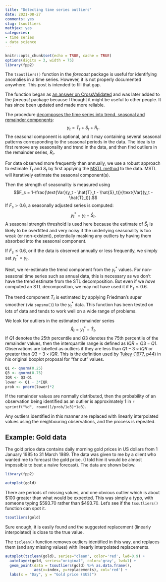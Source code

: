 ```yaml
---
title: "Detecting time series outliers"
date: 2021-08-27
comments: yes
slug: tsoutliers
mathjax: yes
categories:
- time series
- data science
---
```


```r
knitr::opts_chunk$set(echo = TRUE, cache = TRUE)
options(digits = 3, width = 75)
library(fpp2)
```

The `tsoutliers()` function in the *forecast* package is useful for identifying anomalies in a time series. However, it is not properly documented anywhere. This post is intended to fill that gap.

The function began as [an answer on CrossValidated](https://stats.stackexchange.com/a/1153/159) and was later added to the *forecast* package because I thought it might be useful to other people. It has since been updated and made more reliable.

The procedure [decomposes the time series into trend, seasonal and remainder components](https://otexts.com/fpp2/components.html):
$$y_t = T_t + S_t + R_t.$$
The seasonal component is optional, and it may containing several seasonal patterns corresponding to the seasonal periods in the data. The idea is to first remove any seasonality and trend in the data, and then find outliers in the remainder series, $R_t$. 

For data observed more frequently than annually, we use a robust approach to estimate $T_t$ and $S_t$ by first applying the [MSTL method](https://robjhyndman.com/publications/mstl/) to the data. MSTL will iteratively estimate the seasonal component(s).

Then the strength of seasonality is measured using
$$F_s = 1-\frac{\text{Var}(y_t - \hat{T}_t - \hat{S}_t)}{\text{Var}(y_t - \hat{T}_t)}.$$
If $F_s>0.6$, a seasonally adjusted series is computed:
$$y_t^* = y_t - \hat{S}_t.$$
A seasonal strength threshold is used here because the estimate of $\hat{S}_t$ is likely to be overfitted and very noisy if the underlying seasonality is too weak (or non-existent), potentially masking any outliers by having them absorbed into the seasonal component. 

If $F_s \le 0.6$, or if the data is observed annually or less frequently, we simply set $y_t^*=y_t$.

Next, we re-estimate the trend component from the $y_t^*$ values. For non-seasonal time series such as annual data, this is necessary as we don't have the trend estimate from the STL decomposition. But even if we *have* computed an STL decomposition, we may not have used it if $F_s \le 0.6$. 

The trend component $T_t$ is estimated by applying Friedman's super smoother (via `supsmu()`) to the $y_t^*$ data. This function has been tested on lots of data and tends to work well on a wide range of problems.

We look for outliers in the estimated remainder series
$$\hat{R}_t = y^*_t - \hat{T}_t.$$
If $Q1$ denotes the 25th percentile and $Q3$ denotes the 75th percentile of the remainder values, then the interquartile range is defined as $IQR = Q3-Q1$. Observations are labelled as outliers if they are less than $Q1 - 3\times IQR$ or greater than $Q3 + 3\times IQR$. This is the definition used by [Tukey (1977, p44)](http://buy.geni.us/Proxy.ashx?TSID=140570&GR_URL=http%3A%2F%2Fwww.amazon.com%2Fdp%2F0134995457
) in his original boxplot proposal for "far out" values.

```r
Q1 <- qnorm(0.25)
Q3 <- qnorm(0.75)
IQR <- Q3-Q1
lower <- Q1 - 3*IQR
prob <- pnorm(lower)*2
```

If the remainder values are normally distributed, then the probability of an observation being identified as an outlier is approximately 1 in `r sprintf("%d", round(1/prob/1e3)*1e3)`.

Any outliers identified in this manner are replaced with linearly interpolated values using the neighbouring observations, and the process is repeated.

## Example: Gold data

The gold price data contains daily morning gold prices in US dollars from 1 January 1985 to 31 March 1989. The data was given to me by a client who wanted me to forecast the gold price. (I told him it would be almost impossible to beat a naive forecast). The data are shown below.

```r
library(fpp2)
```

```r
autoplot(gold)
```

There are periods of missing values, and one obvious outlier which is about $100 greater than what would be expected. This was simply a typo, with someone typing $593.70 rather than $493.70. Let's see if the `tsoutliers()` function can spot it.


```r
tsoutliers(gold)
```

Sure enough, it is easily found and the suggested replacement (linearly interpolated) is close to the true value. 

The `tsclean()` function removes outliers identified in this way, and replaces them (and any missing values) with linearly interpolated replacements.

```r
autoplot(tsclean(gold), series="clean", color='red', lwd=0.9) +
  autolayer(gold, series="original", color='gray', lwd=1) +
  geom_point(data = tsoutliers(gold) %>% as.data.frame(), 
             aes(x=index, y=replacements), col='red') +
  labs(x = "Day", y = "Gold price ($US)")
```



